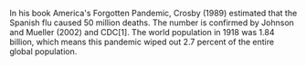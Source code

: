 
In his book America's Forgotten Pandemic, Crosby (1989) estimated that the Spanish flu caused 50 million deaths. The number is confirmed by Johnson and Mueller (2002) and CDC[1]. The world population in 1918 was 1.84 billion, which means this pandemic wiped out 2.7 percent of the entire global population.